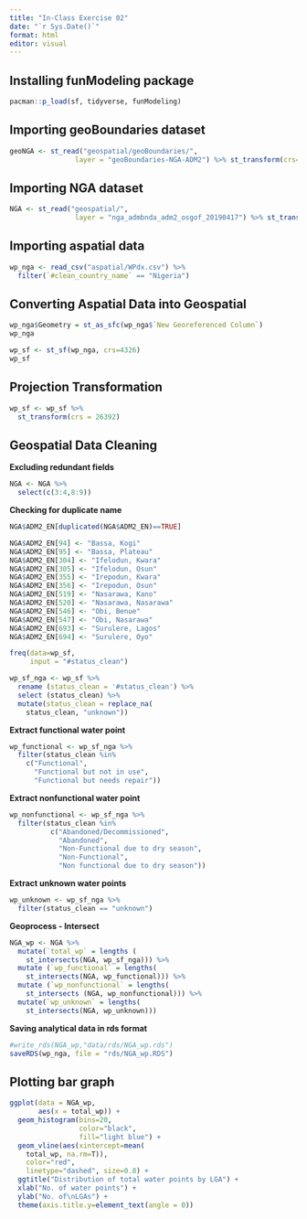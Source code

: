 ```yaml
---
title: "In-Class Exercise 02"
date: "`r Sys.Date()`"
format: html
editor: visual
---
```


## Installing funModeling package

```r
pacman::p_load(sf, tidyverse, funModeling)
```

## Importing geoBoundaries dataset

```r
geoNGA <- st_read("geospatial/geoBoundaries/", 
                layer = "geoBoundaries-NGA-ADM2") %>% st_transform(crs=26392)
```

## Importing NGA dataset

```r
NGA <- st_read("geospatial/", 
                layer = "nga_admbnda_adm2_osgof_20190417") %>% st_transform(crs=26392)
```

## Importing aspatial data

```r
wp_nga <- read_csv("aspatial/WPdx.csv") %>%
  filter(`#clean_country_name` == "Nigeria")
```

## Converting Aspatial Data into Geospatial

```r
wp_nga$Geometry = st_as_sfc(wp_nga$`New Georeferenced Column`)
wp_nga

wp_sf <- st_sf(wp_nga, crs=4326)
wp_sf
```

## Projection Transformation

```r
wp_sf <- wp_sf %>%
  st_transform(crs = 26392)
```

## Geospatial Data Cleaning

**Excluding redundant fields**

```r
NGA <- NGA %>%
  select(c(3:4,8:9))
```

**Checking for duplicate name**

```r
NGA$ADM2_EN[duplicated(NGA$ADM2_EN)==TRUE]
```

```r
NGA$ADM2_EN[94] <- "Bassa, Kogi"
NGA$ADM2_EN[95] <- "Bassa, Plateau"
NGA$ADM2_EN[304] <- "Ifelodun, Kwara"
NGA$ADM2_EN[305] <- "Ifelodun, Osun"
NGA$ADM2_EN[355] <- "Irepodun, Kwara"
NGA$ADM2_EN[356] <- "Irepodun, Osun"
NGA$ADM2_EN[519] <- "Nasarawa, Kano"
NGA$ADM2_EN[520] <- "Nasarawa, Nasarawa"
NGA$ADM2_EN[546] <- "Obi, Benue"
NGA$ADM2_EN[547] <- "Obi, Nasarawa"
NGA$ADM2_EN[693] <- "Surulere, Lagos"
NGA$ADM2_EN[694] <- "Surulere, Oyo"
```

```r
freq(data=wp_sf,
     input = "#status_clean")
```

```r
wp_sf_nga <- wp_sf %>%
  rename (status_clean = '#status_clean') %>%
  select (status_clean) %>%
  mutate(status_clean = replace_na(
    status_clean, "unknown"))
```

**Extract functional water point**

```r
wp_functional <- wp_sf_nga %>% 
  filter(status_clean %in%
    c("Functional",
      "Functional but not in use",
      "Functional but needs repair"))
```

**Extract nonfunctional water point**

```r
wp_nonfunctional <- wp_sf_nga %>% 
  filter(status_clean %in%
          c("Abandoned/Decommissioned",
            "Abandoned",
            "Non-Functional due to dry season",
            "Non-Functional",
            "Non functional due to dry season"))
```

**Extract unknown water points**

```r
wp_unknown <- wp_sf_nga %>%
  filter(status_clean == "unknown")
```

**Geoprocess - Intersect**

```r
NGA_wp <- NGA %>%
  mutate(`total_wp` = lengths (
    st_intersects(NGA, wp_sf_nga))) %>%
  mutate (`wp_functional` = lengths(
    st_intersects(NGA, wp_functional))) %>%
  mutate (`wp_nonfunctional` = lengths(
    st_intersects (NGA, wp_nonfunctional))) %>%
  mutate(`wp_unknown` = lengths(
    st_intersects(NGA, wp_unknown)))
```

**Saving analytical data in rds format**

```r
#write_rds(NGA_wp,"data/rds/NGA_wp.rds")
saveRDS(wp_nga, file = "rds/NGA_wp.RDS")
```

## **Plotting bar graph**

```r
ggplot(data = NGA_wp,
       aes(x = total_wp)) + 
  geom_histogram(bins=20,
                 color="black",
                 fill="light blue") +
  geom_vline(aes(xintercept=mean(
    total_wp, na.rm=T)),
    color="red",
    linetype="dashed", size=0.8) +
  ggtitle("Distribution of total water points by LGA") +
  xlab("No. of water points") + 
  ylab("No. of\nLGAs") +
  theme(axis.title.y=element_text(angle = 0))
```
